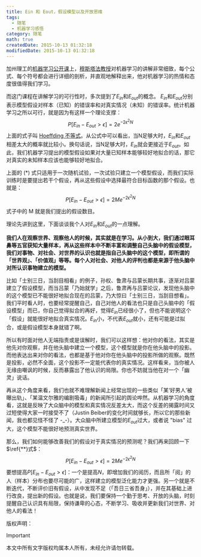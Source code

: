 ```yaml
---
title: Ein 和 Eout，假设模型以及开放思维
tags:
  - 随笔
  - 机器学习感悟
category: 随笔
math: true
createdDate: 2015-10-13 01:32:18
modifiedDate: 2015-10-13 01:32:18
---
```



加州理工的[机器学习公开课](http://open.163.com/special/opencourse/learningfromdata.html)上，[穆斯塔法教授](https://work.caltech.edu)对机器学习的讲解非常细致，每个公式、每个符号都会进行详细的剖析，并直观地解释出来，他对机器学习的热情和态度很值得我们学习。

而这门课程在讲解学习的可行性时，多次提到了$E_{in}$和$E_{out}$的概念。 $E_{in}$和$E_{out}$分别表示模型假设对样本（已知）的错误率和对真实情况（未知）的错误率。统计机器学习之所以可行，就是因为有这样一个理论支撑：
$$P[E_{in} - E_{out} > \epsilon] = 2 e^{-2\epsilon^2 N} \tag{*}$$
上面的式子叫 [Hoeffding 不等式](https://en.wikipedia.org/wiki/Hoeffding%27s_inequality)。从公式中可以看出，当N足够大时，$E_{in}$和$E_{out}$相差太大的概率就比较小。换句话说，当N足够大时，$E_{in}$就会更接近于$E_{out}$。如此，我们机器学习提出的模型假设如果对大量已知样本能够较好地拟合的话，那它对真实的未知样本应该也能够较好地拟合。

上面的 (*) 式只适用于一次随机试验，一次试验只建立一个模型假设，而我们实际训练时是要提出若干个假设，再从这些假设中选择最符合目标函数的那个假设。也就是：
$$P[E_{in} - E_{out} > \epsilon] = 2 M e^{-2\epsilon^2 N} \tag{**}$$
式子中的 M 就是我们提出的假设数目。


理论先讲到这里，下面谈谈我个人对$E_{in}$和$E_{out}$的一点理解。

**我们人在观察世界、观察他人的时候，其实就是在学习。从小到大，我们通过眼耳鼻等五官获知大量样本，再从这些样本中不断丰富和调整自己头脑中的假设模型，我们对事物、对社会、对世界的认识也就是指自己头脑中的这个模型，即所谓的「世界观」、「价值观」等等。每个人对社会、对他人的评判也都是来源于他头脑中对所认识事物建立的模型。**

比如「士别三日，当刮目相看」的例子，孙权、鲁肃与吕蒙长期共事，逐渐对吕蒙建立了假设模型，而当吕蒙「乃始就学」之后，鲁肃再与吕蒙论议，发现他头脑中的这个模型已不能很好地拟合现在的吕蒙，乃大惊曰「士别三日，当刮目想看」。我们平时看人时，也要经常提醒自己，自己对他人的看法也只是自己头脑中的「假设模型」而已，你自己觉得拟合的再好，觉得$E_{in}$已经很小了，但也不能说明这个「假设」就能很好地拟合真实情况。$E_{in}$小，不代表$E_{out}$就小，还有可能是过拟合，或是假设模型本身就错了啊。

所以有时面对他人无端指责或是误解时，我们可以这样想：他对你的看法，其实是他先对你观察，并在他头脑中建立一个模型，这个模型就是你在他头脑中的投影。而他表达出来对你的看法，也都是基于他对你在他头脑中的投影所做的观察。既然是投影，必然不全面，这个投影不一定能代表你的真实情况。这样看来，当你被人无缘由嘲讽的时候，反而暴露出了他认识的局限。你也不妨就当他在对一个「幽灵」说话。

再从这个角度来看，我们也就不难理解新闻上经常出现的一些类似「某‘好男人’被曝出轨」、「某温文尔雅的编剧吸毒」的新闻所引起的舆论哗然。从机器学习的角度看，这就是反映了大众脑中的模型和真实情况反差太大，而这个反差的揭露时间又过短使得大家一时接受不了（Justin Beiber的变化时间就够长，所以它的那些新闻，我也都见怪不怪了 -_-）。大众脑中所建立模型的$E_{out}$过大，或者说 "bias" 过大，这个模型不能很好地预测真实世界。

那么，我们如何能够改善我们的假设对于真实情况的预测呢？我们再来回顾一下$\ref{**}式$：
$$P[E_{in} - E_{out} > \epsilon] = 2 M e^{-2\epsilon^2 N}$$ 
要想提高$P[E_{in} - E_{out} > \epsilon]$：一个是提高$N$，即增加我们的阅历，而且所「阅」的人（样本）分布也要尽可能的广，这样建立的模型泛化能力才更强。另一个就是不断迭代，不断评价旧有假设，从中发现不足（「吾日三省吾身」），并在其基础上进行改良，提出新的假设。也就是说，我们要保持一个勤于思考、开放的头脑，时刻提醒自己认识具有局限，保持谦卑的心态，不断学习、吸收并更新我们对世界、对他人的看法！

版权声明：
> [!IMPORTANT]
本文中所有文字版权均属本人所有，未经允许请勿转载。
